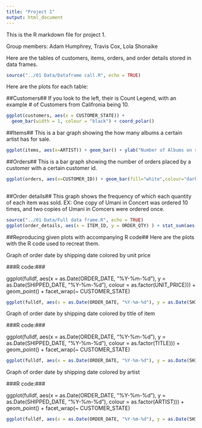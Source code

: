 ```yaml
---
title: "Project 1"
output: html_document
---
```


This is the R markdown file for project 1.

Group members: Adam Humphrey, Travis Cox, Lola Shonaike

Here are the tables of customers, items, orders, and order details stored in data frames.

```r
source("../01 Data/Dataframe call.R", echo = TRUE)
```

Here are the plots for each table:

##Customers##
If you look to the left, their is Count Legend, with an example # of Customers from Califronia being 10.
```r
ggplot(customers, aes(x = CUSTOMER_STATE)) +
  geom_bar(width = 1, colour = "black") + coord_polar()
```

##Items##
This is a bar graph showing the how many albums a certain artist has for sale.
```r
ggplot(items, aes(x=ARTIST)) + geom_bar() + ylab("Number of Albums on sale") + xlab("Artist") + coord_flip()
```

##Orders##
This is a bar graph showing the number of orders placed by a customer with a certain customer id.
```r
ggplot(orders, aes(x=CUSTOMER_ID)) + geom_bar(fill="white",colour="darkgreen") + ylab("Number of Orders")+ scale_x_discrete("Customer ID")
                                                                                                                            
```

##Order details##
This graph shows the frequency of which each quantity of each item was sold.
EX: One copy of Umani in Concert was ordered 10 times, and two copies of Umani in Comcers were ordered once.
```r
source("../01 Data/Full data frame.R", echo = TRUE)
ggplot(order_details, aes(x = ITEM_ID, y = ORDER_QTY) ) + stat_sum(aes(group = 1, color = ITEM_ID))
```

##Reproducing given plots with accompanying R code##
Here are the plots with the R code used to recreat them.

Graph of order date by shipping date colored by unit price

###R code:###

ggplot(fulldf, aes(x = as.Date(ORDER_DATE, "%Y-%m-%d"), y = as.Date(SHIPPED_DATE, "%Y-%m-%d"), colour = as.factor(UNIT_PRICE))) + geom_point() + facet_wrap(~ CUSTOMER_STATE)

```r
ggplot(fulldf, aes(x = as.Date(ORDER_DATE, "%Y-%m-%d"), y = as.Date(SHIPPED_DATE, "%Y-%m-%d"), colour = as.factor(UNIT_PRICE))) + geom_point() + facet_wrap(~ CUSTOMER_STATE)
```

Graph of order date by shipping date colored by title of item

###R code:###

ggplot(fulldf, aes(x = as.Date(ORDER_DATE, "%Y-%m-%d"), y = as.Date(SHIPPED_DATE, "%Y-%m-%d"), colour = as.factor(TITLE))) + geom_point() + facet_wrap(~ CUSTOMER_STATE)

```r
ggplot(fulldf, aes(x = as.Date(ORDER_DATE, "%Y-%m-%d"), y = as.Date(SHIPPED_DATE, "%Y-%m-%d"), colour = as.factor(TITLE))) + geom_point() + facet_wrap(~ CUSTOMER_STATE)
```

Graph of order date by shipping date colored by artist

###R code:###

ggplot(fulldf, aes(x = as.Date(ORDER_DATE, "%Y-%m-%d"), y = as.Date(SHIPPED_DATE, "%Y-%m-%d"), colour = as.factor(ARTIST))) + geom_point() + facet_wrap(~ CUSTOMER_STATE)

```r
ggplot(fulldf, aes(x = as.Date(ORDER_DATE, "%Y-%m-%d"), y = as.Date(SHIPPED_DATE, "%Y-%m-%d"), colour = as.factor(ARTIST))) + geom_point() + facet_wrap(~ CUSTOMER_STATE)
```
